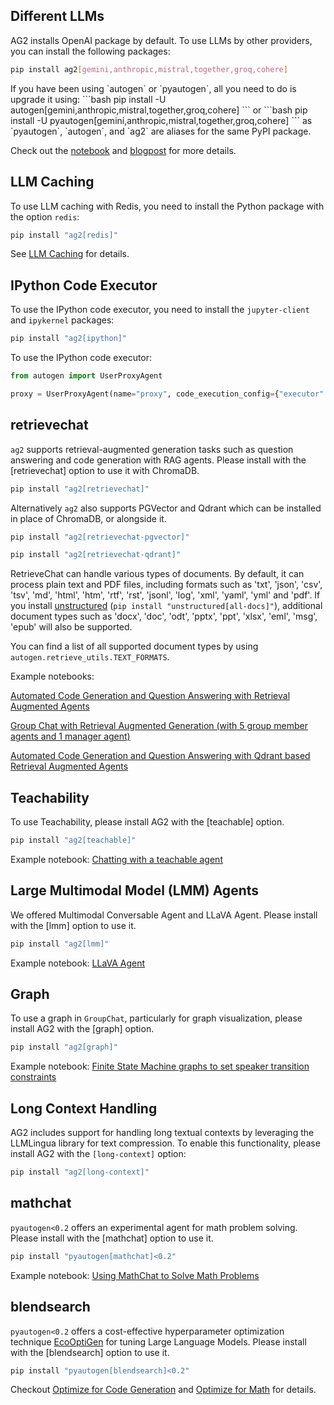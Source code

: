 ## Different LLMs

AG2 installs OpenAI package by default. To use LLMs by other providers, you can install the following packages:

```bash
pip install ag2[gemini,anthropic,mistral,together,groq,cohere]
```

<Tip>
If you have been using `autogen` or `pyautogen`, all you need to do is upgrade it using:
```bash
pip install -U autogen[gemini,anthropic,mistral,together,groq,cohere]
```
or
```bash
pip install -U pyautogen[gemini,anthropic,mistral,together,groq,cohere]
```
as `pyautogen`, `autogen`, and `ag2` are aliases for the same PyPI package.
</Tip>

Check out the [notebook](/docs/use-cases/notebooks/notebooks/autogen_uniformed_api_calling) and
[blogpost](/docs/blog/2024-06-24-AltModels-Classes/index) for more details.

## LLM Caching

To use LLM caching with Redis, you need to install the Python package with
the option `redis`:

```bash
pip install "ag2[redis]"
```

See [LLM Caching](/docs/topics/llm-caching) for details.

## IPython Code Executor

To use the IPython code executor, you need to install the `jupyter-client`
and `ipykernel` packages:

```bash
pip install "ag2[ipython]"
```

To use the IPython code executor:

```python
from autogen import UserProxyAgent

proxy = UserProxyAgent(name="proxy", code_execution_config={"executor": "ipython-embedded"})
```

## retrievechat

`ag2` supports retrieval-augmented generation tasks such as question answering and code generation with RAG agents. Please install with the [retrievechat] option to use it with ChromaDB.

```bash
pip install "ag2[retrievechat]"
```

Alternatively `ag2` also supports PGVector and Qdrant which can be installed in place of ChromaDB, or alongside it.

```bash
pip install "ag2[retrievechat-pgvector]"
```

```bash
pip install "ag2[retrievechat-qdrant]"
```

RetrieveChat can handle various types of documents. By default, it can process
plain text and PDF files, including formats such as 'txt', 'json', 'csv', 'tsv',
'md', 'html', 'htm', 'rtf', 'rst', 'jsonl', 'log', 'xml', 'yaml', 'yml' and 'pdf'.
If you install [unstructured](https://unstructured-io.github.io/unstructured/installation/full_installation.html)
(`pip install "unstructured[all-docs]"`), additional document types such as 'docx',
'doc', 'odt', 'pptx', 'ppt', 'xlsx', 'eml', 'msg', 'epub' will also be supported.

You can find a list of all supported document types by using `autogen.retrieve_utils.TEXT_FORMATS`.

Example notebooks:

[Automated Code Generation and Question Answering with Retrieval Augmented Agents](https://github.com/ag2ai/ag2/blob/main/notebook/agentchat_RetrieveChat.ipynb)

[Group Chat with Retrieval Augmented Generation (with 5 group member agents and 1 manager agent)](https://github.com/ag2ai/ag2/blob/main/notebook/agentchat_groupchat_RAG.ipynb)

[Automated Code Generation and Question Answering with Qdrant based Retrieval Augmented Agents](https://github.com/ag2ai/ag2/blob/main/notebook/agentchat_RetrieveChat_qdrant.ipynb)

## Teachability

To use Teachability, please install AG2 with the [teachable] option.

```bash
pip install "ag2[teachable]"
```

Example notebook: [Chatting with a teachable agent](/docs/use-cases/notebooks/notebooks/agentchat_teachability)

## Large Multimodal Model (LMM) Agents

We offered Multimodal Conversable Agent and LLaVA Agent. Please install with the [lmm] option to use it.

```bash
pip install "ag2[lmm]"
```

Example notebook: [LLaVA Agent](/docs/use-cases/notebooks/notebooks/agentchat_lmm_llava)

## Graph

To use a graph in `GroupChat`, particularly for graph visualization, please install AG2 with the [graph] option.

```bash
pip install "ag2[graph]"
```

Example notebook: [Finite State Machine graphs to set speaker transition constraints](/docs/use-cases/notebooks/notebooks/agentchat_groupchat_finite_state_machine)

## Long Context Handling

AG2 includes support for handling long textual contexts by leveraging the LLMLingua library for text compression. To enable this functionality, please install AG2 with the `[long-context]` option:

```bash
pip install "ag2[long-context]"
```

## mathchat

`pyautogen<0.2` offers an experimental agent for math problem solving. Please install with the [mathchat] option to use it.

```bash
pip install "pyautogen[mathchat]<0.2"
```

Example notebook: [Using MathChat to Solve Math Problems](https://github.com/ag2ai/ag2/blob/main/notebook/agentchat_MathChat.ipynb)

## blendsearch

`pyautogen<0.2` offers a cost-effective hyperparameter optimization technique [EcoOptiGen](https://arxiv.org/abs/2303.04673) for tuning Large Language Models. Please install with the [blendsearch] option to use it.

```bash
pip install "pyautogen[blendsearch]<0.2"
```

Checkout [Optimize for Code Generation](https://github.com/ag2ai/ag2/blob/main/notebook/oai_completion.ipynb) and [Optimize for Math](https://github.com/ag2ai/ag2/blob/main/notebook/oai_chatgpt_gpt4.ipynb) for details.
